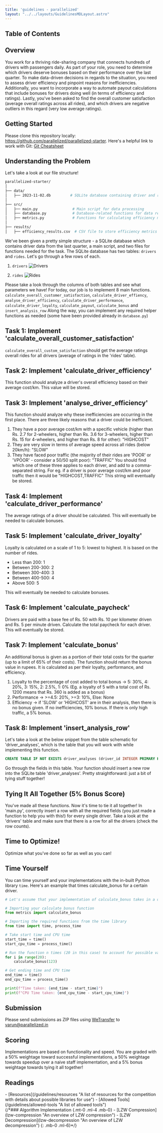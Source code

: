 ```yaml
---
title: 'guidelines - parallelized'
layout: "../../layouts/GuidelinesMDLayout.astro"
---
```


## Table of Contents

## Overview
You work for a thriving ride-sharing company that connects hundreds of drivers with passengers daily. As part of your role, you need to determine which drivers deserve bonuses based on their performance over the last quarter. To make data-driven decisions in regards to the situation, you need to assess driver efficiency and pinpoint reasons for inefficiencies. Additionally, you want to incorporate a way to automate payout calculations that include bonuses for drivers doing well (in terms of efficiency and ratings). Lastly, you've been asked to find the overall customer satisfaction (average overall ratings across all rides), and which drivers are negative outliers in this regard (very low average ratings).

## Getting Started
Please clone this repository locally: https://github.com/parallelized/parallelized-starter.
Here's a helpful link to work with Git: [Git Cheatsheet](https://education.github.com/git-cheat-sheet-education.pdf)

## Understanding the Problem
Let's take a look at our file structure!
```bash
parallelized-starter/
│
├── data/
│   ├── 2023-11-02.db         # SQLite database containing driver and ride data
│
├── src/
│   ├── main.py                # Main script for data processing
│   ├── database.py            # Database-related functions for data retrieval and insertion
│   ├── metrics.py             # Functions for calculating efficiency metrics
│
├── results/
│   ├── efficiency_results.csv  # CSV file to store efficiency metrics results
```
We've been given a pretty simple structure - a SQLite database which contains driver data from the last quarter, a main script, and two files for functions needed for the task.
The SQLite database has two tables: `drivers` and `rides`. Let's go through a few rows of each.
1. `drivers`
![Drivers](/guidelines/assets/drivers.png)

2. `rides`
![Rides](/guidelines/assets/rides.png)

Please take a look through the columns of both tables and see what parameters we have! For today, our job is to implement 
8 main functions. `calculate_overall_customer_satisfaction`, `calculate_driver_effiency`, `analyse_driver_efficiency`, `calculate_driver_performance`, `calculate_driver_loyalty`, `calculate_payout`, `calculate_bonus` and `insert_analysis_row`
Along the way, you can implement any required helper functions as needed (some have been provided already in `database.py`)

## Task 1: Implement 'calculate_overall_customer_satisfaction'
`calculate_overall_custom_satisfaction` should get the average ratings overall rides for all drivers (average of ratings in the 'rides' table).

## Task 2: Implement 'calculate_driver_efficiency'
This function should analyze a driver's overall efficiency based on their average cost/km.
This value will be stored.

## Task 3: Implement 'analyse_driver_efficiency'
This function should analyze why these inefficiencies are occurring in the first place. There are three likely reasons that a driver could be inefficient.
1. They have a poor average cost/km with a specific vehicle (higher than Rs. 2.7 for 2-wheelers, higher than Rs. 3.6 for 3-wheelers, higher than Rs. 15 for 4-wheelers, and higher than Rs. 8 for other): "HIGHCOST"
2. They are very slow in terms of average speed across all rides (below 20km/h): "SLOW"
3. They have faced poor traffic (the majority of their rides are 'POOR' or 'VPOOR' - consider a 50/50 split poor): "TRAFFIC"
You should find which one of these three applies to each driver, and add to a comma-separated string.
For eg. if a driver is poor average cost/km and poor traffic then it would be "HIGHCOST,TRAFFIC"
This string will eventually be stored. 

## Task 4: Implement 'calculate_driver_performance'
The average ratings of a driver should be calculated. This will eventually be needed to calculate bonuses.

## Task 5: Implement 'calculate_driver_loyalty'
Loyalty is calculated on a scale of 1 to 5: lowest to highest. It is based on the number of rides.
- Less than 200: 1
- Between 200-300: 2
- Between 300-400: 3
- Between 400-500: 4
- Above 500: 5

This will eventually be needed to calculate bonuses.

## Task 6: Implement 'calculate_paycheck'
Drivers are paid with a base fee of Rs. 50 with Rs. 10 per kilometer driven and Rs. 5 per minute driven. Calculate the total paycheck for each driver. This will eventually be stored.

## Task 7: Implement 'calculate_bonus'
An additional bonus is given as a portion of their total costs for the quarter (up to a limit of 65% of their costs). The function should return the bonus value in rupees. It is calculated as per their loyalty, performance, and efficiency.
1. Loyalty to the percentage of cost added to total bonus &rarr; 5: 30%, 4: 20%, 3: 15%, 2: 2.5%, 1: 0% (Eg. a loyalty of 5 with a total cost of Rs. 1200 means that Rs. 360 is added as a bonus)
2. Performance &rarr; >=4.5: 20%, >=3: 10%, Else: None
3. Efficiency &rarr; if 'SLOW' or 'HIGHCOST' are in their analysis, then there is no bonus given. If no inefficiencies, 10% bonus. If there is only high traffic, a 5% bonus.

## Task 8: Implement 'insert_analysis_row'
Let's take a look at the below snippet from the table schematic for 'driver_analyses', which is the table that you will work with while implementing this function.
```sql
CREATE TABLE IF NOT EXISTS driver_analyses (driver_id INTEGER PRIMARY KEY NOT NULL, averageSpeed REAL NOT NULL, inefficiencyReason TEXT, payout REAL NOT NULL, bonus REAL NOT NULL);
```
Go through the fields in this table. Your function should insert a new row into the SQLite table 'driver_analyses'. Pretty straightforward: just a bit of tying stuff together!

## Tying It All Together (5% Bonus Score)
You've made all these functions. Now it's time to tie it all together! In 'main.py', correctly insert a row with all the required fields (you just made a function to help you with this!) for every single driver.
Take a look at the 'drivers' table and make sure that there is a row for all the drivers (check the row counts).

## Time to Optimize!
Optimize what you've done so far as well as you can!

## Time Yourself
You can time yourself and your implementations with the in-built Python library `time`. Here's an example that times calculate_bonus for a certain driver.
```python
# Let's assume that your implementation of calculate_bonus takes in a driver_id as its only argument, we can time it as below.

# Importing your calculate_bonus function
from metrics import calculate_bonus

# Importing the required functions from the time library
from time import time, process_time

# Take start time and CPU time
start_time = time()
start_cpu_time = process_time()

# Run the function n times (20 in this case) to account for possible variations in run-by-run time
for i in range(20):
    calculate_bonus(123)

# Get ending time and CPU time
end_time = time()
end_cpu_time = process_time()

print(f"Time taken: {end_time - start_time}")
print(f"CPU Time taken: {end_cpu_time - start_cpu_time}")
```

## Submission
Please send submissions as ZIP files using [WeTransfer](https://wetransfer.com) to varun@parallelized.in

## Scoring
Implementations are based on functionality and speed. You are graded with a 50% weightage toward successful implementations, a 50% weightage towards speedup over a naive staff implementation, and a 5% bonus weightage towards tying it all together!

<h2 id="readings" class="!mb-2">Readings</h2>
<div class="child:!mb-0 child:!mt-1 child:!ml-6">
- [Resources](/guidelines/resources "A list of resources for the competition with details about possible libraries for use")
- [Allowed Tools](/guidelines/allowed-tools "A list of allowed tools")
</div>
{/*### Algorithm Implementation {.mt-0 .ml-4 .mb-0}
- [LZW Compression](lzw-compression "An overview of LZW compression")
- [LZW Decompression](lzw-decompression "An overview of LZW decompression")
{: .mb-0 .ml-6}*/}